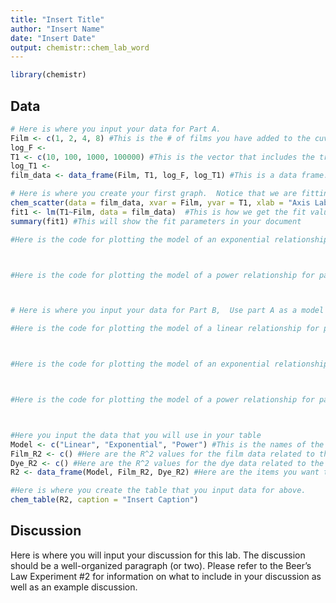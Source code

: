 ```yaml
---
title: "Insert Title"
author: "Insert Name"
date: "Insert Date"
output: chemistr::chem_lab_word
---
```


```r
library(chemistr)
```        


## Data

 
```r
# Here is where you input your data for Part A.  
Film <- c(1, 2, 4, 8) #This is the # of films you have added to the cuvette
log_F <-
T1 <- c(10, 100, 1000, 100000) #This is the vector that includes the transmittance value you collected for each of the films added.
log_T1 <-
film_data <- data_frame(Film, T1, log_F, log_T1) #This is a data frame.  This links all your variables into a single table.
```


```r
# Here is where you create your first graph.  Notice that we are fitting the data to the line Y=mX+b.  Determine whether this data fits well to this line and comment on this in the caption.  In order to get the slope of your fit line, run this chunk.  The value given in the console from `summary()` on the fitted model gives the slope and intercept of the best fit line (m and b in the equation above) as well as the R-squared value. If this is a good model, include this slope in the graph caption. 
chem_scatter(data = film_data, xvar = Film, yvar = T1, xlab = "Axis Label", ylab = "Axis Label") #This is the info for making the graph.  If you are making a new graph, the variables will need to reflect this.
fit1 <- lm(T1~Film, data = film_data)  #This is how we get the fit values out.  If you change the variables you're graphing, the same will need to be done here.
summary(fit1) #This will show the fit parameters in your document
```


```r
#Here is the code for plotting the model of an exponential relationship for part A, log(x) vs Y.  




```

```r
#Here is the code for plotting the model of a power relationship for part A, log(x) vs log(Y).  




```

```r
# Here is where you input your data for Part B,  Use part A as a model for this.

```

```r
#Here is the code for plotting the model of a linear relationship for part B, X vs Y.  




```

```r
#Here is the code for plotting the model of an exponential relationship for part B, log(X) vs Y.  




```

```r
#Here is the code for plotting the model of a power relationship for part B, log(X) vs log(Y).  




```

```r
#Here you input the data that you will use in your table
Model <- c("Linear", "Exponential", "Power") #This is the names of the different models
Film_R2 <- c() #Here are the R^2 values for the film data related to the above models
Dye_R2 <- c() #Here are the R^2 values for the dye data related to the above models
R2 <- data_frame(Model, Film_R2, Dye_R2) #Here are the items you want to include in Table 1
```


```r
#Here is where you create the table that you input data for above.   
chem_table(R2, caption = "Insert Caption")
```

## Discussion

Here is where you will input your discussion for this lab. The discussion should be a well-organized paragraph (or two).  Please refer to the Beer's Law Experiment #2 for information on what to include in your discussion as well as an example discussion.

